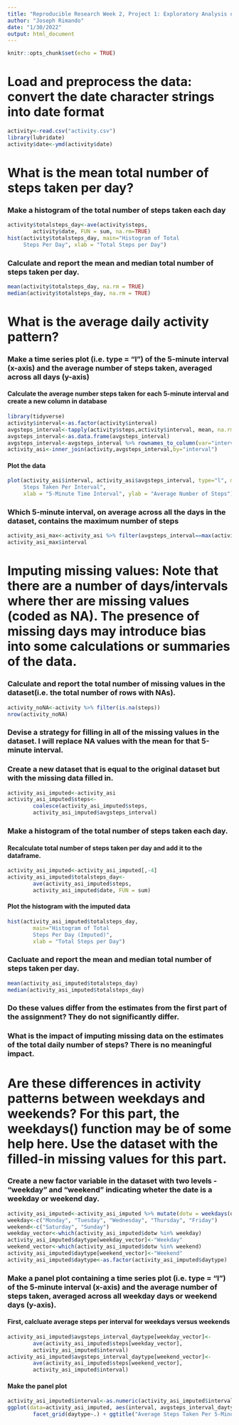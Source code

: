 ```yaml
---
title: "Reproducible Research Week 2, Project 1: Exploratory Analysis of Personal Monitoring Data"
author: "Joseph Rimando"
date: "1/30/2022"
output: html_document
---
```


```r
knitr::opts_chunk$set(echo = TRUE)
```

# Load and preprocess the data: convert the date character strings into date format

```r
activity<-read.csv("activity.csv")
library(lubridate)
activity$date<-ymd(activity$date)
```

# What is the mean total number of steps taken per day?

### Make a histogram of the total number of steps taken each day

```r
activity$totalsteps_day<-ave(activity$steps,
        activity$date, FUN = sum, na.rm=TRUE)
hist(activity$totalsteps_day, main="Histogram of Total
     Steps Per Day", xlab = "Total Steps per Day")
```

### Calculate and report the mean and median total number of steps taken per day.

```r
mean(activity$totalsteps_day, na.rm = TRUE)
median(activity$totalsteps_day, na.rm = TRUE)
```

# What is the average daily activity pattern?

### Make a time series plot (i.e. type = "l") of the 5-minute interval (x-axis) and the average number of steps taken, averaged across all days (y-axis)

#### Calculate the average number steps taken for each 5-minute interval and create a new column in database

```r
library(tidyverse)
activity$interval<-as.factor(activity$interval)
avgsteps_interval<-tapply(activity$steps,activity$interval, mean, na.rm=TRUE)
avgsteps_interval<-as.data.frame(avgsteps_interval)
avgsteps_interval<-avgsteps_interval %>% rownames_to_column(var="interval")
activity_asi<-inner_join(activity,avgsteps_interval,by="interval")
```

#### Plot the data

```r
plot(activity_asi$interval, activity_asi$avgsteps_interval, type="l", main = "Average Number of 
     Steps Taken Per Interval",
     xlab = "5-Minute Time Interval", ylab = "Average Number of Steps")
```

### Which 5-minute interval, on average across all the days in the dataset, contains the maximum number of steps

```r
activity_asi_max<-activity_asi %>% filter(avgsteps_interval==max(activity_asi$avgsteps_interval))
activity_asi_max$interval
```

# Imputing missing values: Note that there are a number of days/intervals where ther are missing values (coded as NA). The presence of missing days may introduce bias into some calculations or summaries of the data.

### Calculate and report the total number of missing values in the dataset(i.e. the total number of rows with NAs).

```r
activity_noNA<-activity %>% filter(is.na(steps))
nrow(activity_noNA)
```

### Devise a strategy for filling in all of the missing values in the dataset. I will replace NA values with the mean for that 5-minute interval.

### Create a new dataset that is equal to the original dataset but with the missing data filled in.

```r
activity_asi_imputed<-activity_asi
activity_asi_imputed$steps<-     
        coalesce(activity_asi_imputed$steps,
        activity_asi_imputed$avgsteps_interval)
```

### Make a histogram of the total number of steps taken each day.

#### Recalculate total number of steps taken per day and add it to the dataframe.

```r
activity_asi_imputed<-activity_asi_imputed[,-4]
activity_asi_imputed$totalsteps_day<-
        ave(activity_asi_imputed$steps,
        activity_asi_imputed$date, FUN = sum)
```

#### Plot the histogram with the imputed data

```r
hist(activity_asi_imputed$totalsteps_day, 
        main="Histogram of Total
        Steps Per Day (Imputed)", 
        xlab = "Total Steps per Day")
```

### Cacluate and report the mean and median total number of steps taken per day.

```r
mean(activity_asi_imputed$totalsteps_day)
median(activity_asi_imputed$totalsteps_day)
```

### Do these values differ from the estimates from the first part of the assignment? They do not significantly differ.

### What is the impact of imputing missing data on the estimates of the total daily number of steps? There is no meaningful impact.

# Are these differences in activity patterns between weekdays and weekends? For this part, the weekdays() function may be of some help here. Use the dataset with the filled-in missing values for this part.

### Create a new factor variable in the dataset with two levels - "weekday" and "weekend" indicating wheter the date is a weekday or weekend day.

```r
activity_asi_imputed<-activity_asi_imputed %>% mutate(dotw = weekdays(date))
weekday<-c("Monday", "Tuesday", "Wednesday", "Thursday", "Friday")
weekend<-c("Saturday", "Sunday")
weekday_vector<-which(activity_asi_imputed$dotw %in% weekday)
activity_asi_imputed$daytype[weekday_vector]<-"Weekday"
weekend_vector<-which(activity_asi_imputed$dotw %in% weekend)
activity_asi_imputed$daytype[weekend_vector]<-"Weekend"
activity_asi_imputed$daytype<-as.factor(activity_asi_imputed$daytype)
```

### Make a panel plot containing a time series plot (i.e. type = "l") of the 5-minute interval (x-axis) and the average number of steps taken, averaged across all weekday days or weekend days (y-axis). 

#### First, calcluate average steps per interval for weekdays versus weekends

```r
activity_asi_imputed$avgsteps_interval_daytype[weekday_vector]<-
        ave(activity_asi_imputed$steps[weekday_vector],
        activity_asi_imputed$interval)
activity_asi_imputed$avgsteps_interval_daytype[weekend_vector]<-
        ave(activity_asi_imputed$steps[weekend_vector],
        activity_asi_imputed$interval)
```

#### Make the panel plot

```r
activity_asi_imputed$interval<-as.numeric(activity_asi_imputed$interval)
ggplot(data=activity_asi_imputed, aes(interval, avgsteps_interval_daytype)) + geom_line() +
        facet_grid(daytype~.) + ggtitle("Average Steps Taken Per 5-Minute Interval")
```


